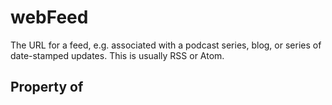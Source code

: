   

# webFeed

The URL for a feed, e.g. associated with a podcast series, blog, or series of date-stamped updates. This is usually RSS or Atom.

## Property of



